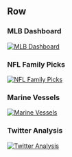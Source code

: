 Row
----------

### MLB Dashboard <span class="fa fa-baseball-ball"></span> {.project-card}

<a href="mlb-dashboard" target=_blank>
![MLB Dashboard](www/app/mlb-dashboard.png) \
</a>

### NFL Family Picks <span class="fa fa-football-ball"></span> {.project-card}

<a href="nfl-family-picks" target=_blank>
![NFL Family Picks](www/app/nfl-family-picks.png) \
</a>

### Marine Vessels <span class="fa fa-ship"></span> {.project-card}

<a href="marine-vessels" target=_blank>
![Marine Vessels](www/app/marine-vessels.png) \
</a>

### Twitter Analysis <span class="fa fa-twitter"></span> {.project-card}

<a href="blastpoint-twitter" target=_blank>
![Twitter Analysis](www/app/blastpoint-twitter.png) \
</a>


